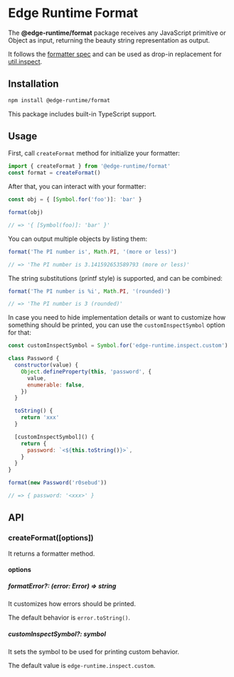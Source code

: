 # Edge Runtime Format

The **@edge-runtime/format** package receives any JavaScript primitive or Object as input, returning the beauty string representation as output.

It follows the [formatter spec](https://console.spec.whatwg.org/#formatter) and can be used as drop-in replacement for [util.inspect](https://nodejs.org/api/util.html#utilinspectobject-options).

## Installation

```sh npm2yarn
npm install @edge-runtime/format
```

This package includes built-in TypeScript support.

## Usage

First, call `createFormat` method for initialize your formatter:

```js
import { createFormat } from '@edge-runtime/format'
const format = createFormat()
```

After that, you can interact with your formatter:

```js
const obj = { [Symbol.for('foo')]: 'bar' }

format(obj)

// => '{ [Symbol(foo)]: 'bar' }'
```

You can output multiple objects by listing them:

```js
format('The PI number is', Math.PI, '(more or less)')

// => 'The PI number is 3.141592653589793 (more or less)'
```

The string substitutions (printf style) is supported, and can be combined:

```js
format('The PI number is %i', Math.PI, '(rounded)')

// => 'The PI number is 3 (rounded)'
```

In case you need to hide implementation details or want to customize how something should be printed, you can use the `customInspectSymbol` option for that:

```js
const customInspectSymbol = Symbol.for('edge-runtime.inspect.custom')

class Password {
  constructor(value) {
    Object.defineProperty(this, 'password', {
      value,
      enumerable: false,
    })
  }

  toString() {
    return 'xxx'
  }

  [customInspectSymbol]() {
    return {
      password: `<${this.toString()}>`,
    }
  }
}

format(new Password('r0sebud'))

// => { password: '<xxx>' }
```

## API

### createFormat([options])

It returns a formatter method.

#### options

##### formatError?: (error: Error) => string

It customizes how errors should be printed.

The default behavior is `error.toString()`.

##### customInspectSymbol?: symbol

It sets the symbol to be used for printing custom behavior.

The default value is `edge-runtime.inspect.custom`.
